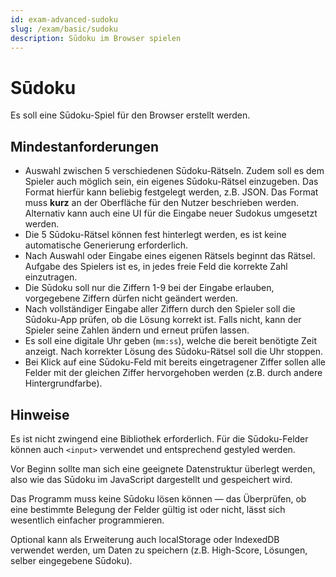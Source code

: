 ```yaml
---
id: exam-advanced-sudoku
slug: /exam/basic/sudoku
description: Sūdoku im Browser spielen
---
```


# Sūdoku

Es soll eine Sūdoku-Spiel für den Browser erstellt werden.

## Mindestanforderungen

* Auswahl zwischen 5 verschiedenen Sūdoku-Rätseln. Zudem soll es dem Spieler
  auch möglich sein, ein eigenes Sūdoku-Rätsel einzugeben. Das Format hierfür
  kann beliebig festgelegt werden, z.B. JSON. Das Format muss __kurz__
  an der Oberfläche für den Nutzer beschrieben werden. Alternativ kann auch eine
  UI für die Eingabe neuer Sudokus umgesetzt werden.
* Die 5 Sūdoku-Rätsel können fest hinterlegt werden, es ist keine automatische Generierung erforderlich.
* Nach Auswahl oder Eingabe eines eigenen Rätsels beginnt das Rätsel. Aufgabe
  des Spielers ist es, in jedes freie Feld die korrekte Zahl einzutragen.
* Die Sūdoku soll nur die Ziffern 1-9 bei der Eingabe erlauben, vorgegebene
  Ziffern dürfen nicht geändert werden.
* Nach vollständiger Eingabe aller Ziffern durch den Spieler soll die Sūdoku-App
  prüfen, ob die Lösung korrekt ist. Falls nicht, kann der Spieler seine Zahlen
  ändern und erneut prüfen lassen.
* Es soll eine digitale Uhr geben (`mm:ss`), welche die bereit benötigte
  Zeit anzeigt. Nach korrekter Lösung des Sūdoku-Rätsel soll die Uhr stoppen.
* Bei Klick auf eine Sūdoku-Feld mit bereits eingetragener Ziffer sollen alle
  Felder mit der gleichen Ziffer hervorgehoben werden (z.B. durch andere Hintergrundfarbe).

## Hinweise

Es ist nicht zwingend eine Bibliothek erforderlich. Für die Sūdoku-Felder
können auch `<input>` verwendet und entsprechend gestyled werden.

Vor Beginn sollte man sich eine geeignete Datenstruktur überlegt werden, also
wie das Sūdoku im JavaScript dargestellt und gespeichert wird.

Das Programm muss keine Sūdoku lösen können &mdash; das Überprüfen, ob eine
bestimmte Belegung der Felder gültig ist oder nicht, lässt sich wesentlich einfacher
programmieren.

Optional kann als Erweiterung auch localStorage oder IndexedDB verwendet werden,
um Daten zu speichern (z.B. High-Score, Lösungen, selber eingegebene Sūdoku).